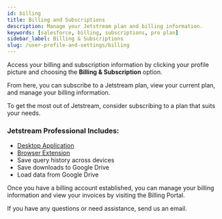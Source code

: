 ```yaml
---
id: billing
title: Billing and Subscriptions
description: Manage your Jetstream plan and billing information.
keywords: [salesforce, billing, subscriptions, pro plan]
sidebar_label: Billing & Subscriptions
slug: /user-profile-and-settings/billing
---
```


Access your billing and subscription information by clicking your profile picture and choosing the **Billing & Subscription** option.

From here, you can subscribe to a Jetstream plan, view your current plan, and manage your billing information.

To get the most out of Jetstream, consider subscribing to a plan that suits your needs.

### Jetstream Professional Includes:

- [Desktop Application](../getting-started/desktop-app.mdx)
- [Browser Extension](../getting-started/browser-extension/browser-extension.mdx)
- Save query history across devices
- Save downloads to Google Drive
- Load data from Google Drive

Once you have a billing account established, you can manage your billing information and view your invoices by visiting the Billing Portal.

If you have any questions or need assistance, send us an email.
